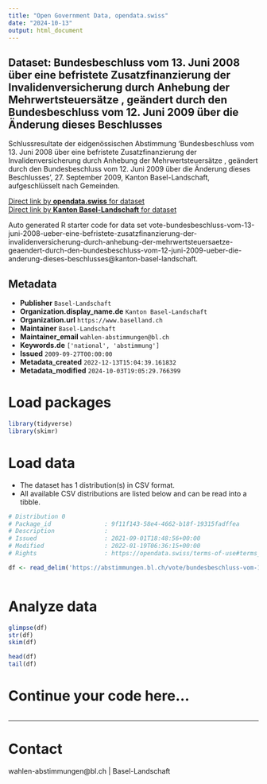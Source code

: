 ```yaml
---
title: "Open Government Data, opendata.swiss"
date: "2024-10-13"
output: html_document
---
```


## Dataset: Bundesbeschluss vom 13. Juni 2008 über eine befristete Zusatzfinanzierung der Invalidenversicherung durch Anhebung der Mehrwertsteuersätze , geändert durch den Bundesbeschluss vom 12. Juni 2009 über die Änderung dieses Beschlusses

Schlussresultate der eidgenössischen Abstimmung 'Bundesbeschluss vom 13. Juni 2008 über eine befristete Zusatzfinanzierung der Invalidenversicherung durch Anhebung der Mehrwertsteuersätze , geändert durch den Bundesbeschluss vom 12. Juni 2009 über die Änderung dieses Beschlusses', 27. September 2009, Kanton Basel-Landschaft, aufgeschlüsselt nach Gemeinden.

[Direct link by **opendata.swiss** for dataset](https://opendata.swiss/de/dataset/bundesbeschluss-vom-13-juni-2008-uber-eine-befristete-zusatzfinanzierung-der-invalidenversicher)<br>
[Direct link by **Kanton Basel-Landschaft** for dataset](https://abstimmungen.bl.ch/vote/bundesbeschluss-vom-13-juni-2008-ueber-eine-befristete-zusatzfinanzierung-der-invalidenversicherung-durch-anhebung-der-mehrwertsteuersaetze-geaendert-durch-den-bundesbeschluss-vom-12-juni-2009-ueber-die-anderung-dieses-beschlusses/data)

Auto generated R starter code for data set vote-bundesbeschluss-vom-13-juni-2008-ueber-eine-befristete-zusatzfinanzierung-der-invalidenversicherung-durch-anhebung-der-mehrwertsteuersaetze-geaendert-durch-den-bundesbeschluss-vom-12-juni-2009-ueber-die-anderung-dieses-beschlusses@kanton-basel-landschaft.

## Metadata

- **Publisher** `Basel-Landschaft`
- **Organization.display_name.de** `Kanton Basel-Landschaft`
- **Organization.url** `https://www.baselland.ch`
- **Maintainer** `Basel-Landschaft`
- **Maintainer_email** `wahlen-abstimmungen@bl.ch`
- **Keywords.de** `['national', 'abstimmung']`
- **Issued** `2009-09-27T00:00:00`
- **Metadata_created** `2022-12-13T15:04:39.161832`
- **Metadata_modified** `2024-10-03T19:05:29.766399`


# Load packages

```r

library(tidyverse)
library(skimr)

```

# Load data

-   The dataset has 1 distribution(s) in CSV format.
-   All available CSV distributions are listed below and can be read into a tibble.

```r

# Distribution 0
# Package_id               : 9f11f143-58e4-4662-b18f-19315fadffea
# Description              : 
# Issued                   : 2021-09-01T18:48:56+00:00
# Modified                 : 2022-01-19T06:36:15+00:00
# Rights                   : https://opendata.swiss/terms-of-use#terms_by

df <- read_delim('https://abstimmungen.bl.ch/vote/bundesbeschluss-vom-13-juni-2008-ueber-eine-befristete-zusatzfinanzierung-der-invalidenversicherung-durch-anhebung-der-mehrwertsteuersaetze-geaendert-durch-den-bundesbeschluss-vom-12-juni-2009-ueber-die-anderung-dieses-beschlusses/data-csv')



```

# Analyze data

```r

glimpse(df)
str(df)
skim(df)

head(df)
tail(df)

```

# Continue your code here...

```r

```

------------------------------------------------------------------------

# Contact

wahlen-abstimmungen@bl.ch | Basel-Landschaft
